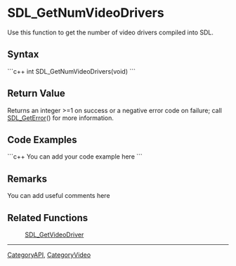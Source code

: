 <!-- pragma section-numbers off -->
<!-- pragma disable-camelcase -->

= SDL_GetNumVideoDrivers =
Use this function to get the number of video drivers compiled into SDL.


== Syntax ==
```c++
int SDL_GetNumVideoDrivers(void)
```

== Return Value ==
Returns an integer >=1 on success or a negative error code on failure; call [[SDL_GetError]]() for more information.

== Code Examples ==
```c++
You can add your code example here
```

== Remarks ==
You can add useful comments here

== Related Functions ==
:[[SDL_GetVideoDriver]]

----
[[CategoryAPI]], [[CategoryVideo]]
